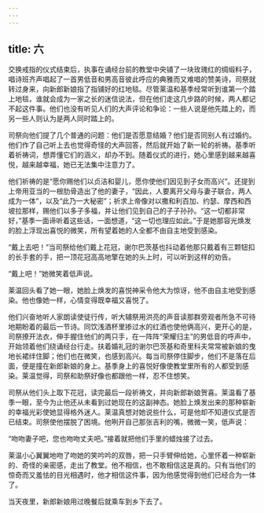 ```yaml
---
---
---
```

title: 六
---




交换戒指的仪式结束后，执事在诵经台前的教堂中央铺了一块玫瑰红的绸缎料子，唱诗班齐声唱起了一首男低音和男高音彼此呼应的典雅而又难唱的赞美诗，司祭就转过身来，向新郎新娘指了指铺好的红地毯。尽管莱温和基季经常听到谁第一个踏上地毯，谁就会成为一家之长的迷信说法，但在他们走这几步路的时候，两人都记不起这件事。他们也没有听见人们的大声评论和争论：一些人说是他先踏上的，而另一些人则认为是两人同时踏上的。

司祭向他们提了几个普通的问题：他们是否愿意结婚？他们是否同别人有过婚约。他们作了自己听上去也觉得奇怪的大声回答，然后就开始了新一轮的祈祷。基季听着祈祷词，想弄懂它们的涵义，却办不到。随着仪式的进行，她心里感到越来越喜悦，越来越幸福，她已无法集中注意力了。

他们祈祷的是“愿你赐他们以贞洁和婴儿，愿你使他们因见到子女而高兴”。还提到上帝用亚当的一根肋骨造出了他的妻子，“因此，人要离开父母与妻子联合，两人成为一体”，以及“此乃一大秘密”；祈求上帝像对以撒和利百加、约瑟、摩西和西坡拉那样，赐他们以多子多福，并让他们见到自己的子子孙孙。“这一切都非常好，”基季一面谛听着这些话，一面想道，“这一切也理应如此。”于是她那容光焕发的脸上浮现出喜悦的微笑，所有望着她的人全都不由自主地受到感染。

“戴上去吧！”当司祭给他们戴上花冠，谢尔巴茨基也抖动着他那只戴着有三颗钮扣的长手套的手，把一顶花冠高高地擎在她的头上时，可以听到这样的劝告。

“戴上吧！”她微笑着低声说。

莱温回头看了她一眼，她脸上焕发的喜悦神采令他大为惊讶，他不由自主地受到感染。他也像她一样，心情变得既幸福又喜悦了。

他们兴奋地听人家朗读使徒行传，听大辅祭用洪亮的声音读那群旁观者所急不可待地期盼着的最后一节诗。同饮浅酒杯里掺过水的红酒也使他俩高兴，更开心的是，司祭撩开法衣，伸手握住他们的两只手，在一阵阵“荣耀归主”的男低音的呼声中，开始领着他们绕诵经台行走。扶着婚礼冠的谢尔巴茨基和奇里科夫常常被新娘的曳地长裙绊住脚；他们也在微笑，也感到高兴。每当司祭停住脚步，他们不是落在后面，便是撞在新郎新娘的身上。基季身上的喜悦好像使教堂里所有的人都受到感染。莱温觉得，司祭和助祭好像也都跟他一样，忍不住想笑。

司祭从他们头上取下花冠，读完最后一段祈祷文，并向新郎新娘贺喜。莱温看了基季一眼，至今为止他还从未看到过她现在的这副神态。她脸上焕发出来的那种崭新的幸福光彩使她显得格外迷人。莱温真想对她说些什么，可是他却不知道仪式是否已结束。司祭使他摆脱了困境。他咧开自己那张吉利的嘴，微微一笑，低声说：

“吻吻妻子吧，您也吻吻丈夫吧。”接着就把他们手里的蜡烛接了过去。

莱温小心翼翼地吻了吻她的笑吟吟的双唇，把一只手臂伸给她，心里怀着一种崭新的、奇怪的亲密感，走出了教堂。他不相信，也不敢相信这是真的。只有当他们的惊奇而又羞怯的目光相遇时，他才相信这件事，因为他感觉得到他们已经合为一体了。

当天夜里，新郎新娘用过晚餐后就乘车到乡下去了。